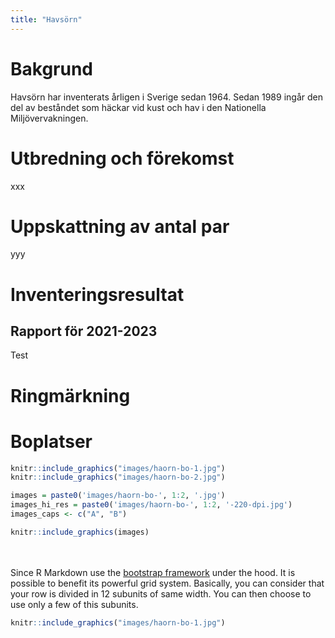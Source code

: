 ```yaml
---
title: "Havsörn"
---
```


# Bakgrund
Havsörn har inventerats årligen i Sverige sedan 1964. Sedan 1989 ingår den del av beståndet som häckar vid kust och hav i den Nationella Miljövervakningen.

# Utbredning och förekomst
xxx

# Uppskattning av antal par
yyy

# Inventeringsresultat

## Rapport för 2021-2023
Test

# Ringmärkning

# Boplatser
<!-- ![](images/haorn-bo-1.jpg){width=45%} ![](images/haorn-bo-2.jpg){width=45%} -->

```r

knitr::include_graphics("images/haorn-bo-1.jpg")
knitr::include_graphics("images/haorn-bo-2.jpg")

```

```r
images = paste0('images/haorn-bo-', 1:2, '.jpg')
images_hi_res = paste0('images/haorn-bo-', 1:2, '-220-dpi.jpg')
images_caps <- c("A", "B")
```

```r
knitr::include_graphics(images)
```

<div class = "row">
  
<div class = "col-md-6">
<br><br>Since R Markdown use the [bootstrap framework](https://getbootstrap.com/docs/4.0/layout/grid/) under the hood. It is possible to benefit its powerful grid system. Basically, you can consider that your row is divided in 12 subunits of same width. You can then choose to use only a few of this subunits.
</div>

<div class = "col-md-6">
```r
knitr::include_graphics("images/haorn-bo-1.jpg")
```
</div>
</div>